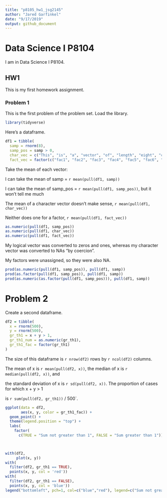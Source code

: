 ```yaml
---
title: "p8105_hw1_jsg2145"
author: "Jared Garfinkel"
date: "9/17/2019"
output: github_document
---
```


# Data Science I P8104

I am in Data Science I P8104.

## HW1

This is my first homework assignment.

### Problem 1

This is the first problem of the problem set. Load the library.

```r
library(tidyverse)
```

Here's a dataframe.

```r
df1 = tibble(
  samp = rnorm(8),
  samp_pos = samp > 0,
  char_vec = c("This", "is", "a", "vector", "of", "length", "eight", "characters"),
  fact_vec = factor(c("fac1", "fac2", "fac3", "fac4", "fac5", "fac6", "fac7", "fac8")))
```

Take the mean of each vector:

I can take the mean of samp = `r mean(pull(df1, samp))`

I can take the mean of samp_pos = `r mean(pull(df1, samp_pos))`, but it won't tell me much

The mean of a character vector doesn't make sense, `r mean(pull(df1, char_vec))`

Neither does one for a factor, `r mean(pull(df1, fact_vec))`

```r
as.numeric(pull(df1, samp_pos))
as.numeric(pull(df1, char_vec))
as.numeric(pull(df1, fact_vec))
```
My logical vector was converted to zeros and ones, whereas my character vector was converted to NAs "by coercion".

My factors were unassigned, so they were also NA.

```r
prod(as.numeric(pull(df1, samp_pos)), pull(df1, samp))
prod(as.factor(pull(df1, samp_pos)), pull(df1, samp))
prod(as.numeric(as.factor(pull(df1, samp_pos))), pull(df1, samp))
```

# Problem 2

Create a second dataframe.

```r
df2 = tibble(
  x = rnorm(500),
  y = rnorm(500),
  gr_th1 = x + y > 1,
  gr_th1_num = as.numeric(gr_th1),
  gr_th1_fac = factor(gr_th1)
)
```

The size of this dataframe is `r nrow(df2)` rows by `r ncol(df2)` columns.

The mean of x is `r mean(pull(df2, x))`, the median of x is `r median(pull(df2, x))`, and

the standard deviation of x is `r sd(pull(df2, x))`. The proportion of cases for which x + y > 1

is `r sum(pull(df2, gr_th1))` / 500`.

```r
ggplot(data = df2,
       aes(x, y, color = gr_th1_fac)) +
  geom_point() +
  theme(legend.position = "top") +
  labs(
    factor(
      c(TRUE = "Sum not greater than 1", FALSE = "Sum greater than 1")))
  


with(df2, 
     plot(x, y))
with(
  filter(df2, gr_th1 == TRUE),
  points(x, y, col = 'red'))
with(
  filter(df2, gr_th1 == FALSE),
  points(x, y, col = 'blue'))
legend("bottomleft", pch=1, col=c("blue","red"), legend=c("Sum not greater than 1","Sum greater than 1"))
     
     
```